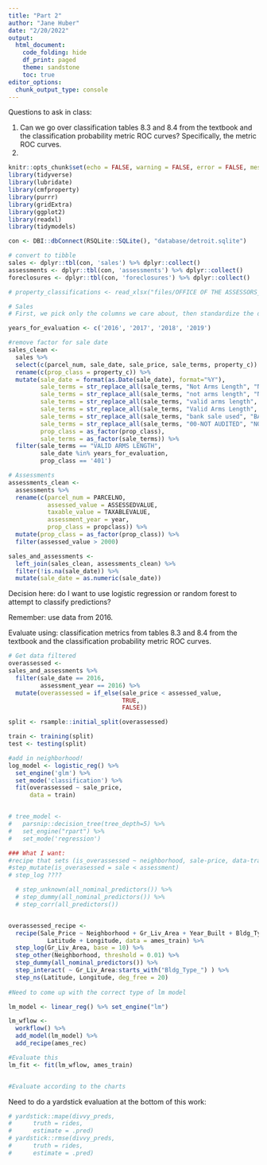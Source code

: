 ```yaml
---
title: "Part 2"
author: "Jane Huber"
date: "2/20/2022"
output: 
  html_document:
    code_folding: hide
    df_print: paged
    theme: sandstone
    toc: true
editor_options: 
  chunk_output_type: console
---
```

Questions to ask in class:

1. Can we go over classification tables 8.3 and 8.4 from the textbook and the classification probability metric ROC curves? Specifically, the metric ROC curves.
2. 



```r
knitr::opts_chunk$set(echo = FALSE, warning = FALSE, error = FALSE, message = FALSE)
library(tidyverse)
library(lubridate)
library(cmfproperty)
library(purrr)
library(gridExtra)
library(ggplot2)
library(readxl)
library(tidymodels)
```

```r

con <- DBI::dbConnect(RSQLite::SQLite(), "database/detroit.sqlite")

# convert to tibble
sales <- dplyr::tbl(con, 'sales') %>% dplyr::collect()
assessments <- dplyr::tbl(con, 'assessments') %>% dplyr::collect()
foreclosures <- dplyr::tbl(con, 'foreclosures') %>% dplyr::collect()

# property_classifications <- read_xlsx("files/OFFICE OF THE ASSESSORS_PROPERTY CLASSIFICATIONS -rev.xlsx")
```

```r
# Sales
# First, we pick only the columns we care about, then standardize the different types of sales terms (in case we want them some day). Finally, we will filter to only include valid arms length sales, following the methodology of the Center of Municipal Finance at the University of Chicago's study "An Evaluation of Residential Property Tax Assessments in the City of Detroit, 2016-2018". Not only does this restrict our data analysis to be more specifically verified, but it will greatly reduce the size of data.

years_for_evaluation <- c('2016', '2017', '2018', '2019')

#remove factor for sale date
sales_clean <- 
  sales %>% 
  select(c(parcel_num, sale_date, sale_price, sale_terms, property_c)) %>% 
  rename(c(prop_class = property_c)) %>% 
  mutate(sale_date = format(as.Date(sale_date), format="%Y"),
         sale_terms = str_replace_all(sale_terms, "Not Arms Length", "NOT ARMS LENGTH"),
         sale_terms = str_replace_all(sale_terms, "not arms length", "NOT ARMS LENGTH"),
         sale_terms = str_replace_all(sale_terms, "valid arms length", "VALID ARMS LENGTH"),
         sale_terms = str_replace_all(sale_terms, "Valid Arms Length", "VALID ARMS LENGTH"),
         sale_terms = str_replace_all(sale_terms, "bank sale used", "BANK SALE USED"),
         sale_terms = str_replace_all(sale_terms, "00-NOT AUDITED", "NOT AUDITED"),
         prop_class = as_factor(prop_class), 
         sale_terms = as_factor(sale_terms)) %>% 
  filter(sale_terms == "VALID ARMS LENGTH",
         sale_date %in% years_for_evaluation,
         prop_class == '401')

# Assessments
assessments_clean <-
  assessments %>%
  rename(c(parcel_num = PARCELNO,
           assessed_value = ASSESSEDVALUE,
           taxable_value = TAXABLEVALUE,
           assessment_year = year,
           prop_class = propclass)) %>% 
  mutate(prop_class = as_factor(prop_class)) %>% 
  filter(assessed_value > 2000)

sales_and_assessments <- 
  left_join(sales_clean, assessments_clean) %>% 
  filter(!is.na(sale_date)) %>% 
  mutate(sale_date = as.numeric(sale_date))
```
Decision here: do I want to use logistic regression or random forest to attempt to classify predictions?

Remember: use data from 2016.

Evaluate using: classification metrics from tables 8.3 and 8.4 from the textbook and the classification probability metric ROC curves.

```r

# Get data filtered
overassessed <- 
sales_and_assessments %>% 
  filter(sale_date == 2016,
         assessment_year == 2016) %>% 
  mutate(overassessed = if_else(sale_price < assessed_value,
                                TRUE,
                                FALSE))

split <- rsample::initial_split(overassessed)

train <- training(split)
test <- testing(split)

#add in neighborhood!
log_model <- logistic_reg() %>%
  set_engine('glm') %>%
  set_mode('classification') %>%
  fit(overassessed ~ sale_price,
      data = train)


# tree_model <-
#   parsnip::decision_tree(tree_depth=5) %>%
#   set_engine("rpart") %>%
#   set_mode('regression')

### What I want: 
#recipe that sets (is_overassessed ~ neighborhood, sale-price, data-train)
#step_mutate(is_overasessed = sale < assessment)
# step_log ????

  # step_unknown(all_nominal_predictors()) %>%
  # step_dummy(all_nominal_predictors()) %>%
  # step_corr(all_predictors())


overassessed_recipe <- 
  recipe(Sale_Price ~ Neighborhood + Gr_Liv_Area + Year_Built + Bldg_Type + 
           Latitude + Longitude, data = ames_train) %>%
  step_log(Gr_Liv_Area, base = 10) %>% 
  step_other(Neighborhood, threshold = 0.01) %>% 
  step_dummy(all_nominal_predictors()) %>% 
  step_interact( ~ Gr_Liv_Area:starts_with("Bldg_Type_") ) %>% 
  step_ns(Latitude, Longitude, deg_free = 20)
  
#Need to come up with the correct type of lm model

lm_model <- linear_reg() %>% set_engine("lm")

lm_wflow <- 
  workflow() %>% 
  add_model(lm_model) %>% 
  add_recipe(ames_rec)

#Evaluate this
lm_fit <- fit(lm_wflow, ames_train)


#Evaluate according to the charts

```


Need to do a yardstick evaluation at the bottom of this work:
```r

# yardstick::mape(divvy_preds, 
#      truth = rides,
#      estimate = .pred)
# yardstick::rmse(divvy_preds, 
#      truth = rides,
#      estimate = .pred)
```
